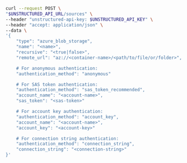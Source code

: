 ```bash REST (Create)
curl --request POST \
"$UNSTRUCTURED_API_URL/sources" \
--header "unstructured-api-key: $UNSTRUCTURED_API_KEY" \
--header "accept: application/json" \
--data \
'{
    "type": "azure_blob_storage",
    "name": "<name>",
    "recursive": "<true|false>",
    "remote_url": "az://<container-name>/<path/to/file/or/folder>",

    # For anonymous authentication:
    "authentication_method": "anonymous"

    # For SAS token authentication:
    "authentication_method": "sas_token_recommended",
    "account_name": "<account-name>",
    "sas_token": "<sas-token>"

    # For account key authentication:
    "authentication_method": "account_key",
    "account_name": "<account-name>",
    "account_key": "<account-key>"

    # For connection string authentication:
    "authentication_method": "connection_string",
    "connection_string": "<connection-string>"
}'
```